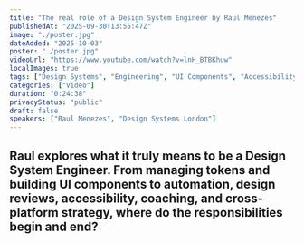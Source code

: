 ```yaml
---
title: "The real role of a Design System Engineer by Raul Menezes"
publishedAt: "2025-09-30T13:55:47Z"
image: "./poster.jpg"
dateAdded: "2025-10-03"
poster: "./poster.jpg"
videoUrl: "https://www.youtube.com/watch?v=lnH_BTBKhuw"
localImages: true
tags: ["Design Systems", "Engineering", "UI Components", "Accessibility", "Automation"]
categories: ["Video"]
duration: "0:24:38"
privacyStatus: "public"
draft: false
speakers: ["Raul Menezes", "Design Systems London"]
---
```

Raul explores what it truly means to be a Design System Engineer. From managing tokens and building UI components to automation, design reviews, accessibility, coaching, and cross-platform strategy, where do the responsibilities begin and end?
------
